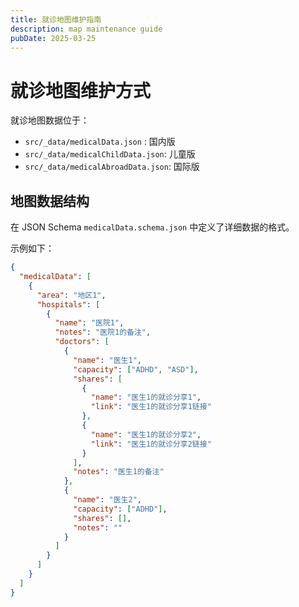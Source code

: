 ```yaml
---
title: 就诊地图维护指南
description: map maintenance guide
pubDate: 2025-03-25
---
```


# 就诊地图维护方式

就诊地图数据位于：

- `src/_data/medicalData.json` : 国内版
- `src/_data/medicalChildData.json`: 儿童版
- `src/_data/medicalAbroadData.json`: 国际版

## 地图数据结构

在 JSON Schema `medicalData.schema.json` 中定义了详细数据的格式。

示例如下：

```json
{
  "medicalData": [
    {
      "area": "地区1",
      "hospitals": [
        {
          "name": "医院1",
          "notes": "医院1的备注",
          "doctors": [
            {
              "name": "医生1",
              "capacity": ["ADHD", "ASD"],
              "shares": [
                {
                  "name": "医生1的就诊分享1",
                  "link": "医生1的就诊分享1链接"
                },
                {
                  "name": "医生1的就诊分享2",
                  "link": "医生1的就诊分享2链接"
                }
              ],
              "notes": "医生1的备注"
            },
            {
              "name": "医生2",
              "capacity": ["ADHD"],
              "shares": [],
              "notes": ""
            }
          ]
        }
      ]
    }
  ]
}
```
